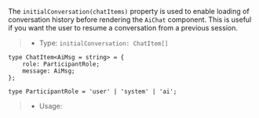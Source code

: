 The `initialConversation(chatItems)` property is used to enable loading of conversation history before
rendering the `AiChat` component. This is useful if you want the user to resume a conversation
from a previous session.

> * Type: `initialConversation: ChatItem[]`

```tsx
type ChatItem<AiMsg = string> = {
    role: ParticipantRole;
    message: AiMsg;
};

type ParticipantRole = 'user' | 'system' | 'ai';
```

> * Usage:
